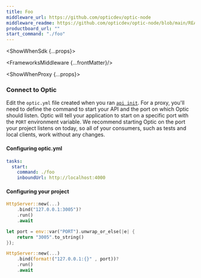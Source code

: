 ```yaml
---
title: Foo
middleware_url: https://github.com/opticdev/optic-node
middleware_readme: https://github.com/opticdev/optic-node/blob/main/README.md
productboard_url: ""
start_command: "./foo"
---
```



<ShowWhenSdk {...props}>

<FrameworksMiddlewareDesc start_command="./foo"  />

<ExpandDocs title="Setting up the Optic Middleware" defaultOpen={false}>

<FrameworksSDK />

<FrameworksMiddleware {...frontMatter}/>

</ExpandDocs>

<ExpandDocs title="Validate your Middleware integration" defaultOpen={false}>

<FrameworksMiddlewareValidate />

</ExpandDocs>

</ShowWhenSdk>

<ShowWhenProxy {...props}>

<FrameworksProxyMode start_command="./foo" />

<ExpandDocs title="Setting up your Optic Proxy" defaultOpen={false}>

### Connect to Optic

Edit the `optic.yml` file created when you ran [`api init`](/document). For a proxy, you'll need to define the command to start your API and the port on which Optic should listen. Optic will tell your application to start on a specific port with the `PORT` environment variable. We recommend starting Optic on the port your project listens on today, so all of your consumers, such as tests and local clients, work without any changes.

#### Configuring optic.yml

```yml
tasks:
  start:
    command: ./foo
    inboundUrl: http://localhost:4000
```

#### Configuring your project

```rust title=Before
HttpServer::new(...)
    .bind("127.0.0.1:3005")?
    .run()
    .await
```

```rust title=After
let port = env::var("PORT").unwrap_or_else(|e| {
    return "3005".to_string()
});

HttpServer::new(...)
    .bind(format!("127.0.0.1:{}" , port))?
    .run()
    .await
```
<br />
<br />
</ExpandDocs>

<ExpandDocs title="Validate your Proxy integration" defaultOpen={false}>

<FrameworksProxyValidate />

</ExpandDocs>

<FrameworksMidleware framework={frontMatter.title} />

</ShowWhenProxy>

<MoreDetails />

<IssuesAndContributing />
